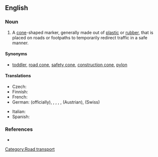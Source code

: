 ==English==
{{wikipedia}}

===Noun===
{{en-noun}}

# A [[cone]]-shaped marker, generally made out of [[plastic]] or [[rubber]], that is placed on roads or footpaths to temporarily redirect traffic in a safe manner.

====Synonyms====
* [[toddler]], [[road cone]], [[safety cone]], [[construction cone]], [[pylon]]

====Translations====
{{trans-top|a cone-shaped marker}}
* Czech: {{t-|cs|dopravní kužel|m}}
* Finnish: {{t|fi|sulkukartio}}
* French: {{t+|fr|plot|m}}
* German: {{t+|de|Leitkegel}} (officially), {{t+|de|Lübecker Hütchen}}, {{t+|de|Verkehrsleitkegel}}, {{t+|de|Pylon}}, {{t+|de|Verkehrshütchen}}, {{t-|de|Haberkornhütchen}} (Austrian), {{t-|de|Verkehrsstöggel}} (Swiss)
{{trans-mid}}
* Italian: {{t-|it|birillo|m}}
* Spanish: {{t|es|cono de tráfico|m}}
{{trans-bottom}}

===References===
* {{pedialite|traffic cone}}

[[Category:Road transport]]
